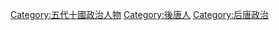 [[Category:五代十國政治人物|Category:五代十國政治人物]]
[[Category:後唐人|Category:後唐人]]
[[Category:后唐政治|Category:后唐政治]]